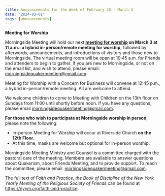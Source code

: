 ```yaml
---
title: Announcements for the Week of February 26 - March 3
date: "2024-03-01"
tags: [announcements]
---
```


**Meeting for Worship**

Morningside Meeting will hold our next **[meeting for worship](worship) on March 3 at 11 a.m.: a hybrid in-person/remote meeting for worship,** followed by afterwords, announcements, and introductions of visitors and those new to Morningside. The virtual meeting room will be open at 10:45 a.m. for Friends and attenders to begin to gather. If you are new to Morningside, or not on the email list, and wish to attend, please email: morningsidequakermeeting@gmail.com.

Meeting for Worship with a Concern for Business will convene at 12:45 p.m., a hybrid in-person/remote meeting. All are welcome to attend.

We welcome children to come to Meeting with Children on the 13th floor on Sundays from 11:00 until shortly before noon. If you have any questions, please email morningsidequakermeeting@gmail.com.

**For those who wish to participate at Morningside worship in person**, please note the following:

- In-person Meeting for Worship will occur at Riverside Church **on the 12th Floor.**
- At this time, masks are welcome but optional for in-person worship.

Morningside Meeting Ministry and Counsel is a committee charged with the pastoral care of the meeting. Members are available to answer questions about Quakerism, about Friends Meeting, and to provide support. To reach the committee, please email: morningsidequakermeeting@gmail.com.

The full text of _Faith and Practice, the Book of Discipline of the New York Yearly Meeting of the Religious Society of Friends_ can be found at https://nyym.org/faith-and-practice.
